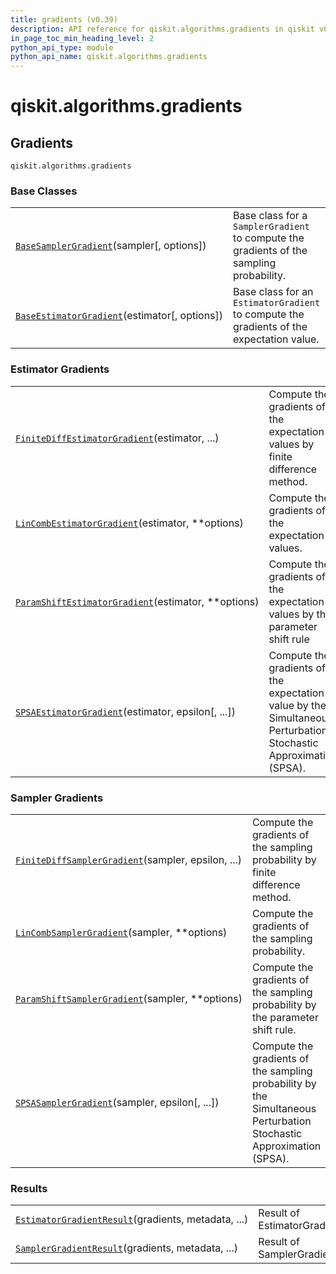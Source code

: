 ```yaml
---
title: gradients (v0.39)
description: API reference for qiskit.algorithms.gradients in qiskit v0.39
in_page_toc_min_heading_level: 2
python_api_type: module
python_api_name: qiskit.algorithms.gradients
---
```


<span id="module-qiskit.algorithms.gradients" />

<span id="qiskit-algorithms-gradients" />

# qiskit.algorithms.gradients

<span id="gradients-qiskit-algorithms-gradients" />

## Gradients

`qiskit.algorithms.gradients`

### Base Classes

|                                                                                                                                                         |                                                                                          |
| ------------------------------------------------------------------------------------------------------------------------------------------------------- | ---------------------------------------------------------------------------------------- |
| [`BaseSamplerGradient`](qiskit.algorithms.gradients.BaseSamplerGradient "qiskit.algorithms.gradients.BaseSamplerGradient")(sampler\[, options])         | Base class for a `SamplerGradient` to compute the gradients of the sampling probability. |
| [`BaseEstimatorGradient`](qiskit.algorithms.gradients.BaseEstimatorGradient "qiskit.algorithms.gradients.BaseEstimatorGradient")(estimator\[, options]) | Base class for an `EstimatorGradient` to compute the gradients of the expectation value. |

### Estimator Gradients

|                                                                                                                                                                            |                                                                                                                  |
| -------------------------------------------------------------------------------------------------------------------------------------------------------------------------- | ---------------------------------------------------------------------------------------------------------------- |
| [`FiniteDiffEstimatorGradient`](qiskit.algorithms.gradients.FiniteDiffEstimatorGradient "qiskit.algorithms.gradients.FiniteDiffEstimatorGradient")(estimator, ...)         | Compute the gradients of the expectation values by finite difference method.                                     |
| [`LinCombEstimatorGradient`](qiskit.algorithms.gradients.LinCombEstimatorGradient "qiskit.algorithms.gradients.LinCombEstimatorGradient")(estimator, \*\*options)          | Compute the gradients of the expectation values.                                                                 |
| [`ParamShiftEstimatorGradient`](qiskit.algorithms.gradients.ParamShiftEstimatorGradient "qiskit.algorithms.gradients.ParamShiftEstimatorGradient")(estimator, \*\*options) | Compute the gradients of the expectation values by the parameter shift rule                                      |
| [`SPSAEstimatorGradient`](qiskit.algorithms.gradients.SPSAEstimatorGradient "qiskit.algorithms.gradients.SPSAEstimatorGradient")(estimator, epsilon\[, ...])               | Compute the gradients of the expectation value by the Simultaneous Perturbation Stochastic Approximation (SPSA). |

### Sampler Gradients

|                                                                                                                                                                     |                                                                                                                     |
| ------------------------------------------------------------------------------------------------------------------------------------------------------------------- | ------------------------------------------------------------------------------------------------------------------- |
| [`FiniteDiffSamplerGradient`](qiskit.algorithms.gradients.FiniteDiffSamplerGradient "qiskit.algorithms.gradients.FiniteDiffSamplerGradient")(sampler, epsilon, ...) | Compute the gradients of the sampling probability by finite difference method.                                      |
| [`LinCombSamplerGradient`](qiskit.algorithms.gradients.LinCombSamplerGradient "qiskit.algorithms.gradients.LinCombSamplerGradient")(sampler, \*\*options)           | Compute the gradients of the sampling probability.                                                                  |
| [`ParamShiftSamplerGradient`](qiskit.algorithms.gradients.ParamShiftSamplerGradient "qiskit.algorithms.gradients.ParamShiftSamplerGradient")(sampler, \*\*options)  | Compute the gradients of the sampling probability by the parameter shift rule.                                      |
| [`SPSASamplerGradient`](qiskit.algorithms.gradients.SPSASamplerGradient "qiskit.algorithms.gradients.SPSASamplerGradient")(sampler, epsilon\[, ...])                | Compute the gradients of the sampling probability by the Simultaneous Perturbation Stochastic Approximation (SPSA). |

### Results

|                                                                                                                                                                  |                              |
| ---------------------------------------------------------------------------------------------------------------------------------------------------------------- | ---------------------------- |
| [`EstimatorGradientResult`](qiskit.algorithms.gradients.EstimatorGradientResult "qiskit.algorithms.gradients.EstimatorGradientResult")(gradients, metadata, ...) | Result of EstimatorGradient. |
| [`SamplerGradientResult`](qiskit.algorithms.gradients.SamplerGradientResult "qiskit.algorithms.gradients.SamplerGradientResult")(gradients, metadata, ...)       | Result of SamplerGradient.   |


